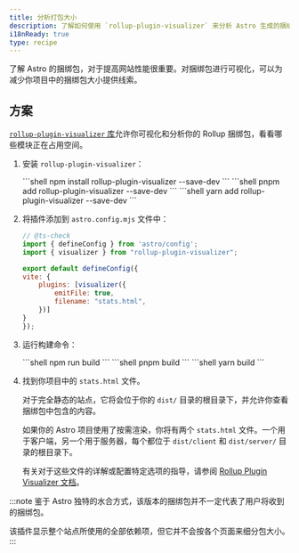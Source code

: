 ```yaml
---
title: 分析打包大小
description: 了解如何使用 `rollup-plugin-visualizer` 来分析 Astro 生成的捆绑包。
i18nReady: true
type: recipe
---
```



了解 Astro 的捆绑包，对于提高网站性能很重要。对捆绑包进行可视化，可以为减少你项目中的捆绑包大小提供线索。

## 方案

[`rollup-plugin-visualizer` 库](https://github.com/btd/rollup-plugin-visualizer)允许你可视化和分析你的 Rollup 捆绑包，看看哪些模块正在占用空间。
<Steps>
1. 安装 `rollup-plugin-visualizer`：

    <PackageManagerTabs>
        <Fragment slot="npm">
        ```shell
        npm install rollup-plugin-visualizer --save-dev
        ```
        </Fragment>
        <Fragment slot="pnpm">
        ```shell
        pnpm add rollup-plugin-visualizer --save-dev
        ```
        </Fragment>
        <Fragment slot="yarn">
        ```shell
        yarn add rollup-plugin-visualizer --save-dev
        ```
        </Fragment>
    </PackageManagerTabs>

2. 将插件添加到 `astro.config.mjs` 文件中：

    ```js
    // @ts-check
    import { defineConfig } from 'astro/config';
    import { visualizer } from "rollup-plugin-visualizer";

    export default defineConfig({
    vite: {
        plugins: [visualizer({
            emitFile: true,
            filename: "stats.html",
        })]
    }
    });
    ```
3. 运行构建命令：

    <PackageManagerTabs>
        <Fragment slot="npm">
        ```shell
        npm run build
        ```
        </Fragment>
        <Fragment slot="pnpm">
        ```shell
        pnpm build
        ```
        </Fragment>
        <Fragment slot="yarn">
        ```shell
        yarn build
        ```
        </Fragment>
    </PackageManagerTabs>

4. 找到你项目中的 `stats.html` 文件。

    对于完全静态的站点，它将会位于你的 `dist/` 目录的根目录下，并允许你查看捆绑包中包含的内容。
		
    如果你的 Astro 项目使用了按需渲染，你将有两个 `stats.html` 文件。一个用于客户端，另一个用于服务器，每个都位于 `dist/client` 和 `dist/server/` 目录的根目录下。
		
    有关对于这些文件的详解或配置特定选项的指导，请参阅 [Rollup Plugin Visualizer 文档](https://github.com/btd/rollup-plugin-visualizer#how-to-use-generated-files)。
		
</Steps>

:::note
鉴于 Astro 独特的水合方式，该版本的捆绑包并不一定代表了用户将收到的捆绑包。

该插件显示整个站点所使用的全部依赖项，但它并不会按各个页面来细分包大小。
:::
